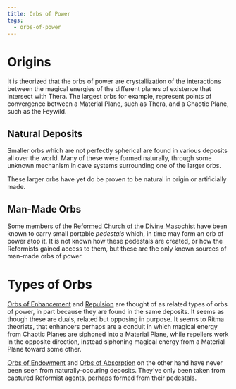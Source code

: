 ```yaml
---
title: Orbs of Power
tags:
  - orbs-of-power
---
```



# Origins

It is theorized that the orbs of power are crystallization of the interactions
between the magical energies of the different planes of existence that intersect
with Thera. The largest orbs for example, represent points of convergence
between a Material Plane, such as Thera, and a Chaotic Plane, such as the
Feywild.

## Natural Deposits

Smaller orbs which are not perfectly spherical are found in various deposits all
over the world. Many of these were formed naturally, through some unknown
mechanism in cave systems surrounding one of the larger orbs.

These larger orbs have yet do be proven to be natural in origin or artificially
made.

## Man-Made Orbs

Some members of the
[Reformed Church of the Divine Masochist](../../religion/reformed-church-of-the-divine-masochist.mdx)
have been known to carry small portable _pedestals_ which, in time may form an
orb of power atop it. It is not known how these pedestals are created, or how
the Reformists gained access to them, but these are the only known sources of
man-made orbs of power.

# Types of Orbs

[Orbs of Enhancement](./orb-of-enhancement.mdx) and
[Repulsion](./orb-of-repulsion.mdx) are thought of as related
types of orbs of power, in part because they are found in the same deposits. It
seems as though these are duals, related but opposing in purpose. It seems to
Ritma theorists, that enhancers perhaps are a conduit in which magical energy
from Chaotic Planes are siphoned into a Material Plane, while repellers work in
the opposite direction, instead siphoning magical energy from a Material Plane
toward some other.

[Orbs of Endowment](./orb-of-endowment.mdx) and
[Orbs of Absorption](./orb-of-absorption.mdx) on the other
hand have never been seen from naturally-occuring deposits. They've only been
taken from captured Reformist agents, perhaps formed from their pedestals.
